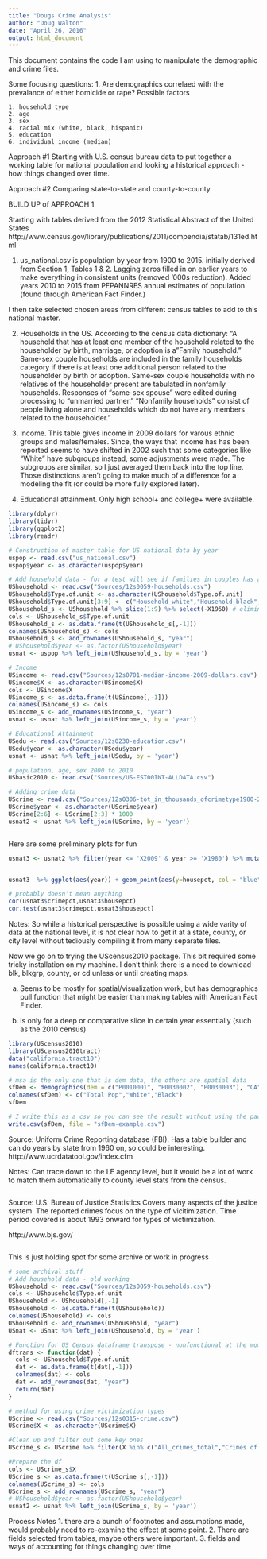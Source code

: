 ```yaml
---
title: "Dougs Crime Analysis"
author: "Doug Walton"
date: "April 26, 2016"
output: html_document
---
```


This document contains the code I am using to manipulate the demographic and crime files.

Some focusing questions:
1. Are demographics correlaed with the prevalance of either homicide or rape?
Possible factors

	1. household type
	2. age
	3. sex
	4. racial mix (white, black, hispanic)
	5. education
	6. individual income (median)

Approach #1
Starting with U.S. census bureau data to put together a working table for national population and looking a historical approach - how things changed over time. 

Approach #2
Comparing state-to-state and county-to-county.


BUILD UP of APPROACH 1

Starting with tables derived from the 2012 Statistical Abstract of the United States http://www.census.gov/library/publications/2011/compendia/statab/131ed.html

1. us_national.csv is population by year from 1900 to 2015. initially derived from Section 1, Tables 1 & 2. Lagging zeros filled in on earlier years to make everything in consistent units (removed '000s reduction). Added years 2010 to 2015 from PEPANNRES annual estimates of population (found through American Fact Finder.)

I then take selected chosen areas from different census tables to add to this national master.

2. Households in the US. According to the census data dictionary: "A household that has at least one member of the household related to the householder by birth, marriage, or adoption is a "Family household."  Same-sex couple households are included in the family households category if there is at least one additional person related to the householder by birth or adoption.  Same-sex couple households with no relatives of the householder present are tabulated in nonfamily households.  Responses of "same-sex spouse" were edited during processing to "unmarried partner."  "Nonfamily households" consist of people living alone and households which do not have any members related to the householder."

3. Income. This table gives income in 2009 dollars for varous ethnic groups and males/females. Since, the ways that income has has been reported seems to have shifted in 2002 such that some categories like "White" have subgroups instead, some adjustments were made. The subgroups are similar, so I just averaged them back into the top line. Those distinctions aren't going to make much of a difference for a modeling the fit (or could be more fully explored later).

4. Educational attainment. Only high school+ and college+ were available.


```r
library(dplyr)
library(tidyr)
library(ggplot2)
library(readr)

# Construction of master table for US national data by year
uspop <- read.csv("us_national.csv")
uspop$year <- as.character(uspop$year)

# Add household data - for a test will see if families in couples has any correpondence
UShousehold <- read.csv("Sources/12s0059-households.csv")
UShousehold$Type.of.unit <- as.character(UShousehold$Type.of.unit)
UShousehold$Type.of.unit[3:9] <- c("Household_white","Household_black","Household_hispanic","fam_household","couple_household","male_household","fem_household")
UShousehold_s <- UShousehold %>% slice(1:9) %>% select(-X1960) # eliminate gap
cols <- UShousehold_s$Type.of.unit
UShousehold_s <- as.data.frame(t(UShousehold_s[,-1]))
colnames(UShousehold_s) <- cols
UShousehold_s <- add_rownames(UShousehold_s, "year")
# UShousehold$year <- as.factor(UShousehold$year)
usnat <- uspop %>% left_join(UShousehold_s, by = 'year')

# Income
USincome <- read.csv("Sources/12s0701-median-income-2009-dollars.csv")
USincome$X <- as.character(USincome$X)
cols <- USincome$X
USincome_s <- as.data.frame(t(USincome[,-1]))
colnames(USincome_s) <- cols
USincome_s <- add_rownames(USincome_s, "year")
usnat <- usnat %>% left_join(USincome_s, by = 'year')

# Educational Attainment
USedu <- read.csv("Sources/12s0230-education.csv")
USedu$year <- as.character(USedu$year)
usnat <- usnat %>% left_join(USedu, by = 'year')

# population, age, sex 2000 to 2010
USbasic2010 <- read.csv("Sources/US-EST00INT-ALLDATA.csv")

# Adding crime data
UScrime <- read.csv("Sources/12s0306-tot_in_thousands_ofcrimetype1980-2009.csv")
UScrime$year <- as.character(UScrime$year)
UScrime[2:6] <- UScrime[2:3] * 1000
usnat2 <- usnat %>% left_join(UScrime, by = 'year')



```

Here are some preliminary plots for fun

```r
usnat3 <- usnat2 %>% filter(year <= 'X2009' & year >= 'X1980') %>% mutate(crimepct = tot_violent/residents, housepct = Households/residents)


usnat3  %>% ggplot(aes(year)) + geom_point(aes(y=housepct, col = "blue")) + geom_point(aes(y = crimepct))

# probably doesn't mean anything
cor(usnat3$crimepct,usnat3$housepct)
cor.test(usnat3$crimepct,usnat3$housepct)


```

Notes: So while a historical perspective is possible using a wide varity of data at the national level, it is not clear how to get it at a state, county, or city level without tediously compiling it from many separate files. 


Now we go on to trying the UScensus2010 package. This bit required some tricky installation on my machine. I don't think there is a need to download blk, blkgrp, county, or cd unless or until creating maps. 

a. Seems to be mostly for spatial/visualization work, but has demographics pull function that might be easier than making tables with American Fact Finder. 

b. is only for a deep or comparative slice in certain year essentially (such as the 2010 census)




```r
library(UScensus2010)
library(UScensus2010tract)
data("california.tract10")
names(california.tract10)

# msa is the only one that is dem data, the others are spatial data
sfDem <- demographics(dem = c("P0010001", "P0030002", "P0030003"), "CA", level = "msa", msaname = "San Francisco")
colnames(sfDem) <- c("Total Pop","White","Black")
sfDem

# I write this as a csv so you can see the result without using the package
write.csv(sfDem, file = "sfDem-example.csv")
```



Source: Uniform Crime Reporting database (FBI). Has a table builder and can do years by state from 1960 on, so could be interesting. 
http://www.ucrdatatool.gov/index.cfm

Notes:
Can trace down to the LE agency level, but it would be a lot of work to match them automatically to county level stats from the census. 


```r




```











Source: U.S. Bureau of Justice Statistics
Covers many aspects of the justice system. The reported crimes focus on the type of vicitimization. Time period covered is about 1993 onward for types of victimization. 

http://www.bjs.gov/

```r



```





This is just holding spot for some archive or work in progress

```r
# some archival stuff
# Add household data - old working
UShousehold <- read.csv("Sources/12s0059-households.csv")
cols <- UShousehold$Type.of.unit
UShousehold <- UShousehold[,-1]
UShousehold <- as.data.frame(t(UShousehold))
colnames(UShousehold) <- cols
UShousehold <- add_rownames(UShousehold, "year")
USnat <- USnat %>% left_join(UShousehold, by = 'year')

# Function for US Census dataframe transpose - nonfunctional at the moment
dftrans <- function(dat) {
  cols <- UShousehold$Type.of.unit
  dat <- as.data.frame(t(dat[,-1]))
  colnames(dat) <- cols
  dat <- add_rownames(dat, "year")
  return(dat)
}

# method for using crime victimization types 
UScrime <- read.csv("Sources/12s0315-crime.csv")
UScrime$X <- as.character(UScrime$X)

#Clean up and filter out some key ones
UScrime_s <- UScrime %>% filter(X %in% c("All_crimes_total","Crimes of violence","..Rape/sexual assault","..Robbery","..Assault","Property_crimes_total","Theft"))

#Prepare the df
cols <- UScrime_s$X
UScrime_s <- as.data.frame(t(UScrime_s[,-1]))
colnames(UScrime_s) <- cols
UScrime_s <- add_rownames(UScrime_s, "year")
# UShousehold$year <- as.factor(UShousehold$year)
usnat2 <- usnat %>% left_join(UScrime_s, by = 'year')


```

Process Notes
1. there are a bunch of footnotes and assumptions made, would probably need to re-examine the effect at some point. 
2. There are fields selected from tables, maybe others were important.
3. fields and ways of accounting for things changing over time


